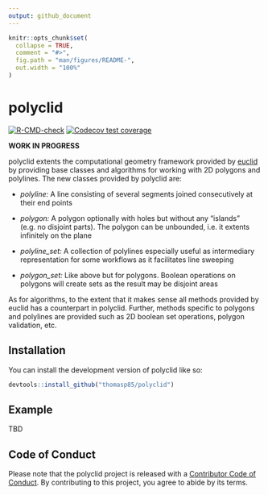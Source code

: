 ```yaml
---
output: github_document
---
```


<!-- README.md is generated from README.Rmd. Please edit that file -->

```r
knitr::opts_chunk$set(
  collapse = TRUE,
  comment = "#>",
  fig.path = "man/figures/README-",
  out.width = "100%"
)
```

# polyclid

<!-- badges: start -->

[![R-CMD-check](https://github.com/thomasp85/polyclid/actions/workflows/R-CMD-check.yaml/badge.svg)](https://github.com/thomasp85/polyclid/actions/workflows/R-CMD-check.yaml)
[![Codecov test coverage](https://codecov.io/gh/thomasp85/polyclid/branch/main/graph/badge.svg)](https://app.codecov.io/gh/thomasp85/polyclid?branch=main)

<!-- badges: end -->

**WORK IN PROGRESS**

polyclid extents the computational geometry framework provided by [euclid](https://r-euclid.com) by providing base classes and algorithms for working with 2D polygons and polylines. The new classes provided by polyclid are:

-   *polyline:* A line consisting of several segments joined consecutively at their end points

-   *polygon:* A polygon optionally with holes but without any "islands" (e.g. no disjoint parts). The polygon can be unbounded, i.e. it extents infinitely on the plane

-   *polyline_set:* A collection of polylines especially useful as intermediary representation for some workflows as it facilitates line sweeping

-   *polygon_set:* Like above but for polygons. Boolean operations on polygons will create sets as the result may be disjoint areas

As for algorithms, to the extent that it makes sense all methods provided by euclid has a counterpart in polyclid. Further, methods specific to polygons and polylines are provided such as 2D boolean set operations, polygon validation, etc.

## Installation

You can install the development version of polyclid like so:

``` r
devtools::install_github("thomasp85/polyclid")
```

## Example

TBD

## Code of Conduct

Please note that the polyclid project is released with a [Contributor Code of Conduct](https://contributor-covenant.org/version/2/0/CODE_OF_CONDUCT.html). By contributing to this project, you agree to abide by its terms.

